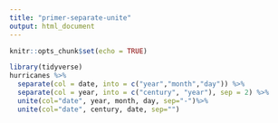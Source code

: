 ```yaml
---
title: "primer-separate-unite"
output: html_document
---
```


```r
knitr::opts_chunk$set(echo = TRUE)
```





```r
library(tidyverse)
hurricanes %>% 
  separate(col = date, into = c("year","month","day")) %>% 
  separate(col = year, into = c("century", "year"), sep = 2) %>%
  unite(col="date", year, month, day, sep="-")%>%
  unite(col="date", century, date, sep="")
```

